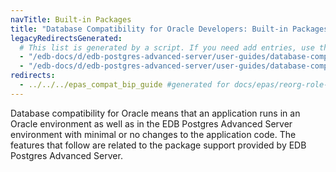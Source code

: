 ```yaml
---
navTitle: Built-in Packages
title: "Database Compatibility for Oracle Developers: Built-in Packages"
legacyRedirectsGenerated:
  # This list is generated by a script. If you need add entries, use the `legacyRedirects` key.
  - "/edb-docs/d/edb-postgres-advanced-server/user-guides/database-compatibility-for-oracle-developers-built-in-package-guide/9.6/Database_Compatibility_for_Oracle_Developers_Built-in_Package_Guide.1.01.html"
  - "/edb-docs/d/edb-postgres-advanced-server/user-guides/database-compatibility-for-oracle-developers-built-in-package-guide/9.6/toc.html"
redirects:
  - ../../../epas_compat_bip_guide #generated for docs/epas/reorg-role-use-case-mode
---
```


Database compatibility for Oracle means that an application runs in an Oracle environment as well as in the EDB Postgres Advanced Server environment with minimal or no changes to the application code. The features that follow are related to the package support provided by EDB Postgres Advanced Server.

